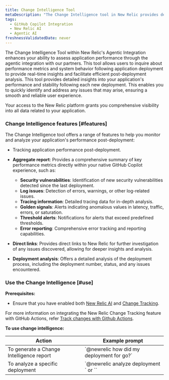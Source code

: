 ```yaml
---
title: Change Intelligence Tool
metaDescription: "The Change Intelligence tool in New Relic provides detailed insights into your application's performance and stability following each new deployment, enabling you to swiftly identify and address any issues that may arise, ensuring a smooth and reliable user experience."
tags:
  - GitHub Copilot Integration 
  - New Relic AI
  - Agentic AI
freshnessValidatedDate: never
---
```



The Change Intelligence Tool within New Relic's Agentic Integration enhances your ability to assess application performance through the agentic integration with our partners. This tool allows users to inquire about performance metrics and system behavior following application deployment to provide real-time insights and facilitate efficient post-deployment analysis. This tool provides detailed insights into your application's performance and stability following each new deployment. This enables you to quickly identify and address any issues that may arise, ensuring a smooth and reliable user experience.

Your access to the New Relic platform grants you comprehensive visibility into all data related to your application.


### Change Intelligence features [#features]

The Change Intelligence tool offers a range of features to help you monitor and analyze your application's performance post-deployment:

- Tracking application performance post-deployment.
- **Aggregate report**: Provides a comprehensive summary of key performance metrics directly within your native GitHub Copilot experience, such as:

  - **Security vulnerabilities**: Identification of new security vulnerabilities detected since the last deployment.
  - **Log issues**: Detection of errors, warnings, or other log-related issues.
  - **Tracing information**: Detailed tracing data for in-depth analysis.
  - **Golden signals**: Alerts indicating anomalous values in latency, traffic, errors, or saturation.
  - **Threshold alerts**: Notifications for alerts that exceed predefined thresholds.
  - **Error reporting**: Comprehensive error tracking and reporting capabilities.

- **Direct links**: Provides direct links to New Relic for further investigation of any issues discovered, allowing for deeper insights and analysis.
- **Deployment analysis**: Offers a detailed analysis of the deployment process, including the deployment number, status, and any issues encountered.


### Use the Change Intelligence [#use]


**Prerequisites:**

- Ensure that you have enabled both [New Relic AI](/docs/new-relic-solutions/new-relic-one/core-concepts/new-relic-ai/#enable) and [Change Tracking](/docs/change-tracking/change-tracking-introduction/).

<Callout variant="tip" title="tip">

For more information on integrating the New Relic Change Tracking feature with GitHub Actions, refer [Track changes with Github Actions](/docs/change-tracking/ci-cd/change-tracking-github-actions).

</Callout>


**To use change intelligence:**

<table>
  <thead>
    <tr>
      <th>Action</th>
      <th>Example prompt</th>
    </tr>
  </thead>
  <tbody>
    <tr>
      <td>To generate a Change Intelligence report</td>
      <td>`@newrelic how did my deployment for <entity_name> go?`</td>
    </tr>
    <tr>
      <td>To analyze a specific deployment</td>
      <td>`@newrelic analyze deployment <deployment_number>` or `<deployment_number>`</td>
    </tr>
  </tbody>
</table>